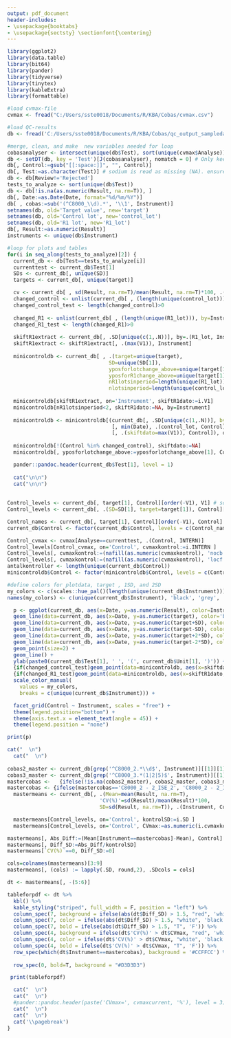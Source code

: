 ---
output: pdf_document
header-includes:
- \usepackage{booktabs}
- \usepackage{sectsty} \sectionfont{\centering}
---


```{r Multiple Plots in a loop, echo=FALSE, message = FALSE, results='asis', warning=FALSE, fig.keep="all"}

library(ggplot2)
library(data.table)
library(bit64)
library(pander)
library(tidyverse)
library(tinytex)
library(kableExtra)
library(formattable)

#load cvmax-file
cvmax <- fread("C:/Users/sste0018/Documents/R/KBA/Cobas/cvmax.csv")

#load QC-results
db <- fread('C:/Users/sste0018/Documents/R/KBA/Cobas/qc_output_sampledata.csv')

#merge, clean, and make  new variables needed for loop
cobasanalyser <- intersect(unique(db$Test), sort(unique(cvmax$Analyse)))
db <- setDT(db, key = 'Test')[J(cobasanalyser), nomatch = 0] # Only keep cobas-analyser
db[, Control:=gsub("[[:space:]]", "", Control)] 
db[, Test:=as.character(Test)] # sodium is read as missing (NA). ensures it's read as char.
db <- db[Review!='Rejected']
tests_to_analyze <- sort(unique(db$Test))
db <- db[!is.na(as.numeric(Result, na.rm=T)), ]
db[, Date:=as.Date(Date, format="%d/%m/%Y")]
db[ , cobas:=sub('(^C8000_\\d).*', '\\1', Instrument)]
setnames(db, old='Target value', new='target')
setnames(db, old='Control lot', new='control_lot')
setnames(db, old='R1 lot', new='R1_lot')
db[, Result:=as.numeric(Result)]
instruments <- unique(db$Instrument)

#loop for plots and tables
for(i in seq_along(tests_to_analyze)[2]) {
  current_db <- db[Test==tests_to_analyze[i]]
  currenttest <- current_db$Test[1]
  SDs <- current_db[, unique(SD)]
  targets <- current_db[, unique(target)]

  cv <- current_db[ , sd(Result, na.rm=T)/mean(Result, na.rm=T)*100, .(Instrument, Control)]
  changed_control <- unlist(current_db[ , (length(unique(control_lot))), by=Control][V1>1, 1]) # extract name(s) of control(s) that lot change affects
  changed_control_test <- length(changed_control)>0
  
  changed_R1 <- unlist(current_db[ , (length(unique(R1_lot))), by=Instrument][V1>1, 1]) # extract name(s) of R1 that change affects
  changed_R1_test <- length(changed_R1)>0
 
  skiftR1extract <- current_db[, .SD[unique(c(1,.N))], by=.(R1_lot, Instrument)][, min(Date), .(R1_lot, Instrument)]
  skiftR1extract <- skiftR1extract[, .(max(V1)), Instrument]
  
  minicontroldb <- current_db[ , .(target=unique(target),
                                 SD=unique(SD[1]),
                                 yposforlotchange_above=unique(target[1]+3*SD[1]),
                                 yposforR1change_above=unique(target[1]+2.5*SD[1]),
                                 nR1lotsinperiod=length(unique(R1_lot)),
                                 nlotsinperiod=length(unique(control_lot))), .(Instrument, Control)]
  
  minicontroldb[skiftR1extract, on='Instrument', skiftR1dato:=i.V1]
  minicontroldb[nR1lotsinperiod<2, skiftR1dato:=NA, by=Instrument]
  
  minicontroldb <- minicontroldb[(current_db[, .SD[unique(c(1,.N))], by=control_lot]
                                  [, min(Date), .(control_lot, Control)]
                                  [, .(skiftdato=max(V1)), Control]), on='Control']
  
  minicontroldb[!(Control %in% changed_control), skiftdato:=NA]
  minicontroldb[, yposforlotchange_above:=yposforlotchange_above[1], Control]

  pander::pandoc.header(current_db$Test[1], level = 1)
  
  cat("\n\n")
  cat("\n\n")
  
 
Control_levels <- current_db[, target[1], Control][order(-V1), V1] # sorter høj til lav kontrol
Control_levels <- current_db[, .(SD=SD[1], target=target[1]), Control][order(-target), ] # sorter høj til lav kontrol

Control_names <- current_db[, target[1], Control][order(-V1), Control] # sorter høj til lav kontrol
current_db$Control <- factor(current_db$Control, levels = c(Control_names)) # sikrer at høj kontrol er level 1 osv

Control_cvmax <- cvmax[Analyse==currenttest, .(Control, INTERN)]
Control_levels[Control_cvmax, on='Control', cvmaxkontrol:=i.INTERN ]
Control_levels[, cvmaxkontrol:=(nafill(as.numeric(cvmaxkontrol), 'nocb'))]
Control_levels[, cvmaxkontrol:=(nafill(as.numeric(cvmaxkontrol), 'locf'))]
antalkontroller <- length(unique(current_db$Control))
minicontroldb$Control <- factor(minicontroldb$Control, levels = c(Control_names)) # sikrer at høj kontrol er level 1 osv

#define colors for plotdata, target , 1SD, and 2SD
my_colors <- c(scales::hue_pal()(length(unique(current_db$Instrument))), 'black', 'grey', 'skyblue')
names(my_colors) <- c(unique(current_db$Instrument), 'black', 'grey', 'skyblue') 

  p <- ggplot(current_db, aes(x=Date, y=as.numeric(Result), color=Instrument, group=interaction(Instrument, Control))) +
  geom_line(data=current_db, aes(x=Date, y=as.numeric(target), color='black'), size=1.2) +
  geom_line(data=current_db, aes(x=Date, y=as.numeric(target+SD), color='grey'), size=1) +
  geom_line(data=current_db, aes(x=Date, y=as.numeric(target-SD), color='grey'), size=1) +
  geom_line(data=current_db, aes(x=Date, y=as.numeric(target+2*SD), color='skyblue'), size=1.2) +
  geom_line(data=current_db, aes(x=Date, y=as.numeric(target-2*SD), color='skyblue'), size=1.2) +
  geom_point(size=2) +
  geom_line() +
  ylab(paste0(current_db$Test[1], ' ', '(', current_db$Unit[1], ')')) +
  {if(changed_control_test)geom_point(data=minicontroldb, aes(x=skiftdato, y=yposforlotchange_above), size=3, shape=25, color='black', fill='black') } +
  {if(changed_R1_test)geom_point(data=minicontroldb, aes(x=skiftR1dato, y=yposforR1change_above), size=2, shape=8, color='black', fill='black') } +
  scale_color_manual(
    values = my_colors,
    breaks = c(unique(current_db$Instrument))) +

  facet_grid(Control ~ Instrument, scales = "free") +
  theme(legend.position="bottom") +
  theme(axis.text.x = element_text(angle = 45)) +
  theme(legend.position = "none")

print(p)  

cat("  \n")  
  cat("  \n") 
  
cobas2_master <- current_db[grep('^C8000_2.*\\d$', Instrument)][[1]][1] # first canal for cobas 2
cobas3_master <- current_db[grep('^C8000_3.*(1|2|5)$', Instrument)][[1]][1] # master is first canal for cobas 3
mastercobas <-   {ifelse(!is.na(cobas2_master), cobas2_master, cobas3_master)} # cobas_2 if analyzed on 1 or 2, cobas_3 otherwise
mastercobas <- {ifelse(mastercobas=='C8000_2 - 2_ISE_2', 'C8000_2 - 2_ISE_1', mastercobas)}
  mastermeans <- current_db[, .(Mean=mean(Result, na.rm=T),
                              'CV(%)'=sd(Result)/mean(Result)*100,
                              SD=sd(Result, na.rm=T)), .(Instrument, Control)][order(Instrument, Control)]

  mastermeans[Control_levels, on='Control', kontrolSD:=i.SD ]
  mastermeans[Control_levels, on='Control', CVmax:=as.numeric(i.cvmaxkontrol)]

mastermeans[, Abs_Diff:=(Mean[Instrument==mastercobas]-Mean), Control]
mastermeans[, Diff_SD:=Abs_Diff/kontrolSD]
mastermeans[`CV(%)`==0, Diff_SD:=0]

cols=colnames(mastermeans)[3:9]
mastermeans[, (cols) := lapply(.SD, round,2), .SDcols = cols] 

dt <- mastermeans[, -(5:6)]

tableforpdf <- dt %>%
  kbl() %>%
  kable_styling("striped", full_width = F, position = "left") %>%
  column_spec(7, background = ifelse(abs(dt$Diff_SD) > 1.5, "red", 'white')) %>%
  column_spec(7, color = ifelse(abs(dt$Diff_SD) > 1.5, "white", 'black')) %>%
  column_spec(7, bold = ifelse(abs(dt$Diff_SD) > 1.5, "T", 'F')) %>% 
  column_spec(4, background = ifelse(dt$'CV(%)' > dt$CVmax, "red", 'white')) %>%
  column_spec(4, color = ifelse(dt$'CV(%)' > dt$CVmax, "white", 'black')) %>%
  column_spec(4, bold = ifelse(dt$'CV(%)' > dt$CVmax, "T", 'F')) %>%  
  row_spec(which(dt$Instrument==mastercobas), background = '#CCFFCC') %>%
  
  row_spec(0, bold=T, background = "#D3D3D3")

 print(tableforpdf)

  cat("  \n")  
  cat("  \n")
  #pander::pandoc.header(paste('CVmax=', cvmaxcurrent, '%'), level = 3)
  cat("  \n")  
  cat("  \n") 
  cat('\\pagebreak')
}
```
  